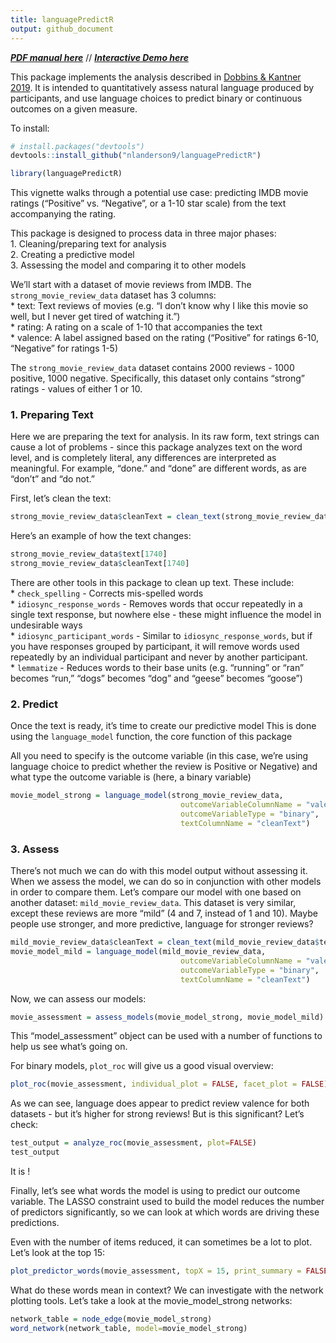 ```yaml
---
title: languagePredictR
output: github_document
---
```


**_[PDF manual here](https://github.com/nlanderson9/languagePredictR/blob/main/docs/languagePredictR_0.1.0.pdf)_** // **_[Interactive Demo here](https://nlanderson9.shinyapps.io/languagePredictR_shiny_demo/)_**

This package implements the analysis described in [Dobbins & Kantner 2019](https://www.sciencedirect.com/science/article/abs/pii/S0010027719301611). It is intended to quantitatively assess natural language produced by participants, and use language choices to predict binary or continuous outcomes on a given measure.

To install:

```r
# install.packages("devtools")
devtools::install_github("nlanderson9/languagePredictR")
```

```r
library(languagePredictR)
```



This vignette walks through a potential use case: predicting IMDB movie ratings ("Positive" vs. "Negative", or a 1-10 star scale) from the text accompanying the rating.

This package is designed to process data in three major phases:  
1. Cleaning/preparing text for analysis  
2. Creating a predictive model  
3. Assessing the model and comparing it to other models


We'll start with a dataset of movie reviews from IMDB. The `strong_movie_review_data` dataset has 3 columns:  
* text: Text reviews of movies (e.g. "I don't know why I like this movie so well, but I never get tired of watching it.")  
* rating: A rating on a scale of 1-10 that accompanies the text  
* valence: A label assigned based on the rating ("Positive" for ratings 6-10, "Negative" for ratings 1-5)  

The `strong_movie_review_data` dataset contains 2000 reviews - 1000 positive, 1000 negative. Specifically, this dataset only contains "strong" ratings - values of either 1 or 10.


### 1. Preparing Text

Here we are preparing the text for analysis. In its raw form, text strings can cause a lot of problems - since this package analyzes text on the word level, and is completely literal, any differences are interpreted as meaningful. For example, "done." and "done" are different words, as are "don't" and "do not."

First, let's clean the text:

```r
strong_movie_review_data$cleanText = clean_text(strong_movie_review_data$text)
```

Here's an example of how the text changes:

```r
strong_movie_review_data$text[1740]
strong_movie_review_data$cleanText[1740]
```

There are other tools in this package to clean up text. These include:   
* `check_spelling` - Corrects mis-spelled words   
* `idiosync_response_words` - Removes words that occur repeatedly in a single text response, but nowhere else - these might influence the model in undesirable ways   
* `idiosync_participant_words` - Similar to `idiosync_response_words`, but if you have responses grouped by participant, it will remove words used repeatedly by an individual participant and never by another participant.   
* `lemmatize` - Reduces words to their base units (e.g. "running" or "ran" becomes "run," "dogs" becomes "dog" and "geese" becomes "goose")

### 2. Predict

Once the text is ready, it's time to create our predictive model
This is done using the `language_model` function, the core function of this package

All you need to specify is the outcome variable (in this case, we're using language choice to predict whether the review is Positive or Negative) and what type the outcome variable is (here, a binary variable)

```r
movie_model_strong = language_model(strong_movie_review_data,
                                      outcomeVariableColumnName = "valence",
                                      outcomeVariableType = "binary",
                                      textColumnName = "cleanText")
```

### 3. Assess

There's not much we can do with this model output without assessing it. When we assess the model, we can do so in conjunction with other models in order to compare them.
Let's compare our model with one based on another dataset: `mild_movie_review_data`. This dataset is very similar, except these reviews are more "mild" (4 and 7, instead of 1 and 10). Maybe people use stronger, and more predictive, language for stronger reviews?

```r
mild_movie_review_data$cleanText = clean_text(mild_movie_review_data$text)
movie_model_mild = language_model(mild_movie_review_data,
                                      outcomeVariableColumnName = "valence",
                                      outcomeVariableType = "binary",
                                      textColumnName = "cleanText")
```

Now, we can assess our models:

```r
movie_assessment = assess_models(movie_model_strong, movie_model_mild)
```

This "model_assessment" object can be used with a number of functions to help us see what's going on.

For binary models, `plot_roc` will give us a good visual overview:

```r
plot_roc(movie_assessment, individual_plot = FALSE, facet_plot = FALSE)
```

As we can see, language does appear to predict review valence for both datasets - but it's higher for strong reviews! But is this significant? Let's check:

```r
test_output = analyze_roc(movie_assessment, plot=FALSE)
test_output
```

It is !

Finally, let's see what words the model is using to predict our outcome variable. The LASSO constraint used to build the model reduces the number of predictors significantly, so we can look at which words are driving these predictions.

Even with the number of items reduced, it can sometimes be a lot to plot. Let's look at the top 15:

```r
plot_predictor_words(movie_assessment, topX = 15, print_summary = FALSE)
```

What do these words mean in context? We can investigate with the network plotting tools. Let's take a look at the movie_model_strong networks:

```r
network_table = node_edge(movie_model_strong)
word_network(network_table, model=movie_model_strong)
```

